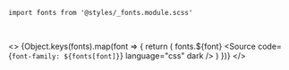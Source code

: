 


<Meta title="Styles/Fonts" />

<Title>Fonts</Title>

`import fonts from '@styles/_fonts.module.scss'`

<br />

<>
  {Object.keys(fonts).map(font => {
    return (
      <Fragment key={font}>
        <Heading>fonts.${font}</Heading>
        <Source code={`font-family: ${fonts[font]}`} language="css" dark />
        <Typeset fontFamily={fonts[font]} fontSizes={sizes} />
      </Fragment>
    )
  })}
</>
